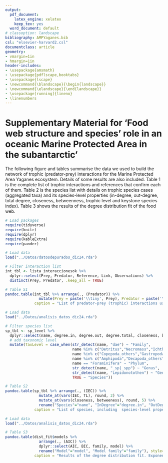 ```yaml
---
output:
  pdf_document:
    latex_engine: xelatex
    keep_tex: yes
  word_document: default
# classoption: landscape
bibliography: AMPYaganes.bib
csl: "elsevier-harvard2.csl"
documentclass: article
geometry:
- vmargin=1in
- hmargin=1in
header-includes:
- \usepackage{amsmath}
- \usepackage{pdflscape,booktabs}
- \usepackage{lscape}
- \newcommand{\blandscape}{\begin{landscape}}
- \newcommand{\elandscape}{\end{landscape}}
- \usepackage[running]{lineno}
- \linenumbers
---
```


# Supplementary Material for 'Food web structure and species’ role in an oceanic Marine Protected Area in the subantarctic'

The following figure and tables summarise the data we used to build the network of trophic (predator-prey) interactions for the Marine Protected Area Yaganes ecosystem. Details of some results are also included.
Table 1 is the complete list of trophic interactions and references that confirm each of them. Table 2 is the species list with details on trophic species cases (aggregated taxa) and its species-level properties (in-degree, out-degree, total degree, closeness, betweenness, trophic level and keystone species index). Table 3 shows the results of the degree distribution fit of the food web.

\newpage
\blandscape

```r

# Load packages
require(tidyverse)
require(knitr)
require(dplyr)
require(kableExtra)
require(pander)

# Load data
load("../Datos/datosdepurados_dic24.rda")

# Filter interaction list
int_tbl <- lista_interaccionesok %>% 
  dplyr::select(Prey, Predator, Reference, Link, Observations) %>% 
  distinct(Prey, Predator, .keep_all = TRUE)

# Table S1
pandoc.table(int_tbl %>% arrange(., (Predator)) %>% 
               mutate(Prey = paste('\\tiny', Prey), Predator = paste('\\tiny', Predator), Reference = paste('\\tiny', Reference), Link = paste('\\tiny', Link), Observations = paste('\\tiny', Observations)), style="multiline", split.tables = Inf, justify = c("left","left","left","left","right"),
             caption = "List of predator-prey (trophic) interactions used to build the network for the Marine Protected Area Yaganes ecosystem (MPAY).")

```

\newpage

```r

# Load data
load("../Datos/analisis_datos_dic24.rda")

# Filter species list
sp_tbl <- sp_level %>% 
  dplyr::select(name, degree.in, degree.out, degree.total, closeness, betweeness, TL, IEC) %>% 
  # add taxonomic level
  mutate(TaxLevel = case_when(str_detect(name, "dae") ~ "Family",
                              name %in% c("Detritus","Necromass","Ichthyoplankton","Zooplankton","Phytoplankton") ~ "NA",
                              name %in% c("Copepoda_others","Gastropoda_others","Ostracoda","Polyplacophora","Polychaeta") ~ "Class",
                              name %in% c("Amphipoda","Decapoda_others","Calanoida","Isopoda_others","Squaliformes","Cumacea") ~ "Order",
                              name == "Foraminifera" ~ "Phylum",
                              str_detect(name, "_sp|_spp") ~ "Genus",
                              str_detect(name, "Lepidonotothen") ~ "Genus",
                              TRUE ~ "Species"))

# Table S2
pandoc.table(sp_tbl %>% arrange(., (IEC)) %>% 
               mutate_at(vars(IEC, TL), round, 2) %>% 
               mutate_at(vars(closeness, betweeness), round, 5) %>% 
               rename("Species"="name", "InDegree"="degree.in", "OutDegree"="degree.out", "TotDegree"="degree.total", "Closeness"="closeness", "Betweeness"="betweeness", "KSI"="IEC"), style="multiline", split.tables = Inf, justify = c("left","center","center","center","center","center","center","center","right"),
             caption = "List of species, including  species-level properties, for the food web of the Marine Protected Area Yaganes. TotDegree: total degree; TL: Trophic Level; KSI: Keystone Species Index. TaxLevel: Taxonomic Level. Ordered by the KSI.")

```


\elandscape

\newpage

```r

# Load data
load("../Datos/analisis_datos_dic24.rda")

# Table S3
pandoc.table(dist_fit$models %>% 
               arrange(., (AIC)) %>% 
               dplyr::select(AIC, BIC, family, model) %>% 
               rename("Model"="model", "Model family"="family"), style="multiline", split.tables = Inf, justify = c("left","left","left","left"),
             caption = "Results of the degree distribution fit. Exponential and power law model families were tested, and AIC (Akaike Information Criterion) and BIC (Bayesian Information Criterion) were used to select the best fit (i.e., lower AIC and BIC). The exponential model is the best fit.")


```